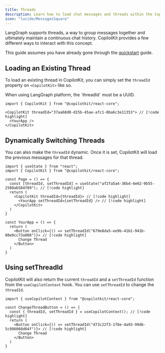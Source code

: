 ```yaml
---
title: Threads
description: Learn how to load chat messages and threads within the CopilotKit framework.
icon: "lucide/MessagesSquare"
---
```


LangGraph supports threads, a way to group messages together and ultimately maintain a continuous chat history. CopilotKit
provides a few different ways to interact with this concept.

This guide assumes you have already gone through the [quickstart](/quickstart) guide.

## Loading an Existing Thread

To load an existing thread in CopilotKit, you can simply set the `threadId` property on `<CopilotKit>` like so.

<Callout>
  When using LangGraph platform, the `threadId` must be a UUID.
</Callout>

```tsx
import { CopilotKit } from "@copilotkit/react-core";

<CopilotKit threadId="37aa68d0-d15b-45ae-afc1-0ba6c3e11353"> // [!code highlight]
  <YourApp />
</CopilotKit>
```

## Dynamically Switching Threads

You can also make the `threadId` dynamic. Once it is set, CopilotKit will load the previous messages for that thread.

```tsx
import { useState } from "react";
import { CopilotKit } from "@copilotkit/react-core";

const Page = () => {
  const [threadId, setThreadId] = useState("af2fa5a4-36bd-4e02-9b55-2580ab584f89"); // [!code highlight]
  return (
    <CopilotKit threadId={threadId}> // [!code highlight]
      <YourApp setThreadId={setThreadId} /> // [!code highlight]
    </CopilotKit>
  )
}

const YourApp = () => {
  return (
    <Button onClick={() => setThreadId("679e8da5-ee9b-41b1-941b-80e0cc73a008")}> // [!code highlight]
      Change Thread
    </Button>
  )
}
```

## Using setThreadId

CopilotKit will also return the current `threadId` and a `setThreadId` function from the `useCopilotContext` hook. You can use `setThreadId` to change the `threadId`.

```tsx
import { useCopilotContext } from "@copilotkit/react-core";

const ChangeThreadButton = () => {
  const { threadId, setThreadId } = useCopilotContext(); // [!code highlight]
  return (
    <Button onClick={() => setThreadId("d73c22f3-1f8e-4a93-99db-5c986068d64f")}> // [!code highlight]
      Change Thread
    </Button>
  )
}
```

